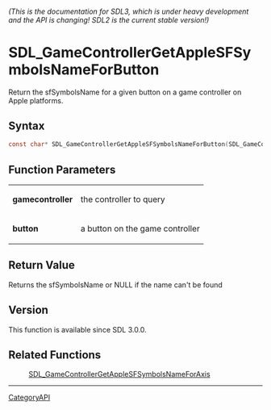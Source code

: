 ====== (This is the documentation for SDL3, which is under heavy development and the API is changing! SDL2 is the current stable version!) ======
= SDL_GameControllerGetAppleSFSymbolsNameForButton =

Return the sfSymbolsName for a given button on a game controller on Apple platforms.

== Syntax ==

<syntaxhighlight lang='c'>
const char* SDL_GameControllerGetAppleSFSymbolsNameForButton(SDL_GameController *gamecontroller, SDL_GameControllerButton button);
</syntaxhighlight>

== Function Parameters ==

{|
|'''gamecontroller'''
|the controller to query
|-
|'''button'''
|a button on the game controller
|}

== Return Value ==

Returns the sfSymbolsName or NULL if the name can't be found

== Version ==

This function is available since SDL 3.0.0.

== Related Functions ==

:[[SDL_GameControllerGetAppleSFSymbolsNameForAxis]]

----
[[CategoryAPI]]


